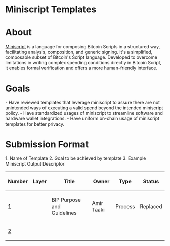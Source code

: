 =Miniscript Templates=


=About=

[https://bitcoin.sipa.be/miniscript/ Miniscript] is a language for composing Bitcoin Scripts in a structured way, facilitating analysis, composition, and generic signing. It's a simplified, composable subset of Bitcoin's Script language. Developed to overcome limitations in writing complex spending conditions directly in Bitcoin Script, it enables formal verification and offers a more human-friendly interface.

=Goals=

- Have reviewed templates that leverage miniscript to assure there are not unintended ways of executing a valid spend beyond the intended miniscript policy.
- Have standardized usages of miniscript to streamline software and hardware wallet integrations.
- Have uniform on-chain usage of miniscript templates for better privacy.

=Submission Format=

1. Name of Template
2. Goal to be achieved by template
3. Example Miniscript Output Descriptor


{| class="wikitable sortable" style="width: auto; text-align: center; font-size: smaller; table-layout: fixed;"
!Number
!Layer
!Title
!Owner
!Type
!Status
|- style="background-color: #ffcfcf"
| [[bip-0001.mediawiki|1]]
|
| BIP Purpose and Guidelines
| Amir Taaki
| Process
| Replaced
|- style="background-color: #cfffcf"
| [[bip-0002.mediawiki|2]]
|}
